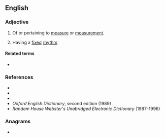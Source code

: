 ==English==

===Adjective===
{{en-adj|-}}

# Of or pertaining to [[measure]] or [[measurement]].
# {{lb|en|music}} Having a [[fixed]] [[rhythm]].

====Related terms====
* {{l|en|mensuration}}

===References===
* {{R:Webster 1828}}
* {{R:Dictionary.com}}
* {{R:Encarta|mensural}}
* ''Oxford English Dictionary'', second edition (1989)
* ''Random House Webster's Unabridged Electronic Dictionary'' (1987-1996)

===Anagrams===
* {{anagrams|en|a=aelmnrsu|numerals}}